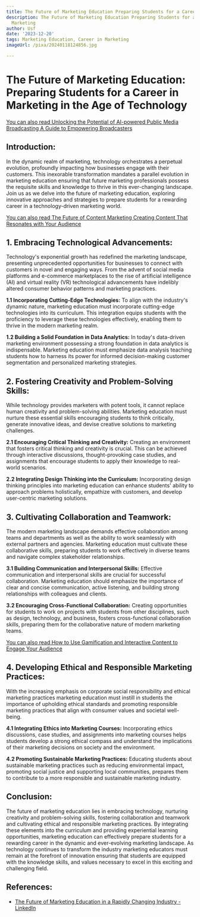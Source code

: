 ```yaml
---
title: The Future of Marketing Education Preparing Students for a Career in Marketing
description: The Future of Marketing Education Preparing Students for a Career in
  Marketing
author: Usf
date: '2023-12-20'
tags: Marketing Education, Career in Marketing
imageUrl: /pixa/20240118124856.jpg

---
```

# The  Future of Marketing Education: Preparing Students for a Career in Marketing in the Age of Technology

[You can also read Unlocking the Potential  of AI-powered Public Media Broadcasting  A Guide to Empowering  Broadcasters](Unlocking%20the%20Potential%20of%20AI-powered%20Public%20Media%20Broadcasting%20A%20Guide%20to%20Empowering%20Broadcasters)


## Introduction:
In the dynamic realm of marketing, technology orchestrates a perpetual evolution, profoundly impacting  how businesses engage with their customers. This inexorable transformation mandates a  parallel evolution in marketing education  ensuring that future marketing professionals  possess the requisite skills and knowledge to thrive in this ever-changing  landscape. Join us as  we  delve into the future of marketing education, exploring innovative approaches and strategies to prepare  students for a rewarding  career in a technology-driven marketing world.

[You can also read The Future of Content Marketing Creating Content That Resonates with Your  Audience](The%20Future%20of%20Content%20Marketing%20Creating%20Content%20That%20Resonates%20with%20Your%20Audience)


## 1. Embracing Technological Advancements:
Technology's exponential growth  has redefined the marketing landscape, presenting unprecedented  opportunities for businesses to connect  with customers in novel and engaging ways. From the advent of social media platforms and e-commerce marketplaces to the rise  of artificial intelligence (AI) and virtual reality (VR) technological advancements have indelibly altered consumer behavior patterns and marketing  practices.

**1.1 Incorporating Cutting-Edge Technologies:**
To align with the industry's dynamic nature, marketing education  must incorporate cutting-edge technologies into  its curriculum. This integration equips students with the proficiency to leverage these technologies effectively, enabling them to thrive in the modern marketing realm.

**1.2 Building a  Solid Foundation in Data Analytics:**
In today's data-driven marketing environment possessing a strong foundation in data analytics is indispensable. Marketing education must emphasize data analysis  teaching students how to harness its  power  for informed  decision-making customer segmentation and personalized marketing strategies.

## 2. Fostering Creativity  and Problem-Solving Skills:
While technology provides marketers with potent  tools, it cannot  replace human creativity and problem-solving abilities. Marketing  education must nurture these essential skills encouraging students to think critically, generate innovative ideas, and devise creative solutions to marketing challenges.

**2.1 Encouraging Critical Thinking and Creativity:**
Creating an environment that fosters critical thinking and creativity is  crucial. This can be achieved through  interactive discussions, thought-provoking case studies, and assignments that encourage students to apply their knowledge to real-world scenarios.

**2.2 Integrating Design Thinking  into the Curriculum:**
Incorporating design  thinking principles into marketing education can enhance students' ability  to approach problems  holistically, empathize with customers, and develop user-centric marketing solutions.

## 3. Cultivating Collaboration and Teamwork:
The modern marketing landscape  demands effective collaboration among teams and departments as  well as the ability to  work seamlessly with external partners  and agencies. Marketing education must cultivate these collaborative skills, preparing students to work  effectively  in  diverse teams and navigate complex stakeholder relationships.

**3.1 Building Communication and Interpersonal Skills:**
Effective communication and interpersonal skills are crucial for successful collaboration. Marketing education should emphasize the importance  of clear and concise communication,  active listening, and building strong relationships with colleagues and clients.

**3.2 Encouraging Cross-Functional Collaboration:**
Creating opportunities for students  to work  on projects with students from other disciplines,  such as design,  technology, and business, fosters cross-functional collaboration skills, preparing them  for the collaborative nature of  modern marketing teams.

[You can also read How  to Use Gamification and Interactive Content to Engage Your Audience](How%20to%20Use%20Gamification%20and%20Interactive%20Content%20to%20Engage%20Your%20Audience)


##  4. Developing Ethical and Responsible Marketing Practices:
With the increasing emphasis on corporate social responsibility and ethical marketing practices marketing education must instill in students the importance of upholding ethical standards and promoting  responsible marketing practices that align with  consumer values and societal well-being.

**4.1 Integrating Ethics into Marketing Courses:**
Incorporating ethics discussions, case studies, and assignments into marketing courses helps students develop a strong ethical compass and understand the  implications of their marketing decisions on society and the environment.

**4.2 Promoting Sustainable Marketing Practices:**
Educating students about sustainable marketing practices such as reducing environmental impact,  promoting social justice and supporting local communities, prepares them to contribute to a more responsible and sustainable marketing industry.

## Conclusion:
The future of marketing education lies in embracing technology, nurturing creativity and  problem-solving skills, fostering collaboration and teamwork and cultivating ethical and responsible  marketing practices. By integrating these elements into the curriculum and providing experiential  learning opportunities,  marketing education can  effectively  prepare students for a rewarding  career in the dynamic and ever-evolving marketing landscape. As technology continues to transform the industry marketing educators must  remain  at the forefront of innovation  ensuring that students are equipped  with the  knowledge skills, and values necessary to excel in this exciting and challenging field.

## References:
- [The Future of Marketing Education in a Rapidly Changing Industry - LinkedIn](https://www.linkedin.com/pulse/future-marketing-education-rapidly-changing-industry-dr-nikolina)
